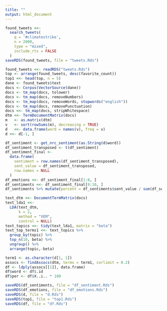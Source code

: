 ```yaml
---
title: ""
output: html_document
---
```


```r
found_tweets <<-
  search_tweets(
    q = '#climatestrike',
    n = 2000,
    type = "mixed",
    include_rts = FALSE
  )
saveRDS(found_tweets, file = "tweets.Rds")
```


```r
found_tweets <<- readRDS("tweets.Rds")
top <- arrange(found_tweets, desc(favorite_count))
top1 <<- head(top, n = 5)
dane <- found_tweets$text
docs <- Corpus(VectorSource(dane))
docs <- tm_map(docs, tolower)
docs <- tm_map(docs, removeNumbers)
docs <- tm_map(docs, removeWords, stopwords("english"))
docs <- tm_map(docs, removePunctuation)
docs <<- tm_map(docs, stripWhitespace)
dtm <<- TermDocumentMatrix(docs)
m   <- as.matrix(dtm)
v   <- sort(rowSums(m), decreasing = TRUE)
d   <<- data.frame(word = names(v), freq = v)
d <<- d[-1, ]
```

```r
df_sentiment <- get_nrc_sentiment(as.String(d$word))
df_sentiment_transposed <- t(df_sentiment)
df_sentiment_final <-
  data.frame(
    sentiment = row.names(df_sentiment_transposed),
    sent_value = df_sentiment_transposed,
    row.names = NULL
  )
df_emotions <<- df_sentiment_final[1:8, ]
df_sentiments <<- df_sentiment_final[9:10, ]
df_sentiments %>% mutate(percent = df_sentiments$sent_value / sum(df_sentiments$sent_value)) ->> df_sentiments
```

```r
text_dtm <<- DocumentTermMatrix(docs)
text_lda1 <<-
  LDA(text_dtm,
      k = 2,
      method = "VEM",
      control = NULL)
text_topics <<- tidy(text_lda1, matrix = "beta")
text_top_terms1 <<- text_topics %>%
  group_by(topic) %>%
  top_n(10, beta) %>%
  ungroup() %>%
  arrange(topic,-beta)
```

```r
term1 <- as.character(d[1, 1])
assocs <- findAssocs(dtm, terms = term1, corlimit = 0.2)
df <- ldply(assocs[[1]], data.frame)
df$word <- df$.id
df$per <- df$X..i.. * 100 
```

```r
saveRDS(df_sentiments, file = "df_sentiment.Rds")
saveRDS(df_emotions, file = "df_emotions.Rds")
saveRDS(d, file = "d.Rds")
saveRDS(top1, file = "top1.Rds")
saveRDS(df, file = "df.Rds")
```



